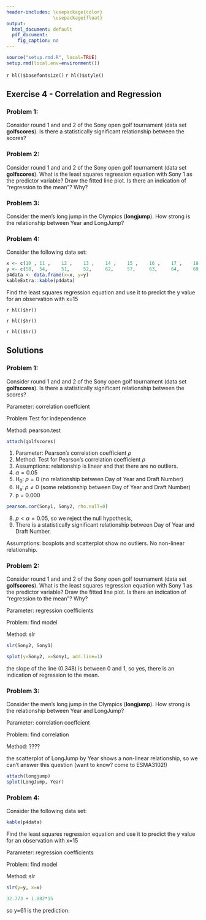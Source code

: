 ```yaml
---
header-includes: \usepackage{color} 
                 \usepackage{float}
output:
  html_document: default
  pdf_document:
    fig_caption: no
---
```


```r
source("setup.rmd.R", local=TRUE)
setup.rmd(local.env=environment())
```
`r hl()$basefontsize()`
`r hl()$style()`

## Exercise 4 -  Correlation and Regression

### Problem 1:
Consider round 1 and and 2 of the Sony open golf tournament (data set **golfscores**). Is there a statistically significant relationship between the scores?

### Problem 2:
Consider round 1 and and 2 of the Sony open golf tournament (data set **golfscores**). What is the least squares regression equation with Sony 1 as the predictor variable? Draw the fitted line plot. Is there an indication of "regression to the mean"? Why?

### Problem 3:
Consider the men's long jump in the Olympics (**longjump**). How strong is the relationship between Year and LongJump? 

### Problem 4:
Consider the following data set:

```r
x <- c(10 ,	11 ,	12 ,	13 ,	14 ,	15 ,	16 ,	17 ,	18 ,	19,	20 )
y <- c(58, 	54, 	51, 	52, 	62, 	57, 	63, 	64, 	69, 	71 ,	70 )
p4data <- data.frame(x=x, y=y)
kableExtra::kable(p4data)
```

Find the least squares regression equation and use it to predict the y value for an observation with x=15 

`r hl()$hr()`

`r hl()$hr()`

`r hl()$hr()`

## Solutions

### Problem 1:
Consider round 1 and and 2 of the Sony open golf tournament (data set **golfscores**). Is there a statistically significant relationship between the scores?

Parameter: correlation coeffcient

Problem Test for independence

Method: pearson.test

```r
attach(golfscores) 
```

1) Parameter: Pearson's correlation coefficient $\rho$
2) Method: Test for Pearson's correlation coefficient $\rho$
3) Assumptions: relationship is linear and that there are no outliers.
4) $\alpha = 0.05$   
5) H~0~: $\rho =0$ (no relationship between Day of Year and Draft Number) 
6) H~a~: $\rho \ne 0$ (some relationship between Day of Year and Draft Number) 
7) p = 0.000 

```r
pearson.cor(Sony1, Sony2, rho.null=0)
```

8) $p<\alpha = 0.05$, so we reject the null hypothesis,
9) There is a statistically significant relationship between Day of Year and Draft Number.  

Assumptions: boxplots and scatterplot show no outliers. No non-linear relationship. 

### Problem 2:
Consider round 1 and and 2 of the Sony open golf tournament (data set **golfscores**). What is the least squares regression equation with Sony 1 as the predictor variable? Draw the fitted line plot. Is there an indication of "regression to the mean"? Why?

Parameter: regression coefficients 

Problem: find model 

Method: slr 

```r
slr(Sony2, Sony1)
```

```r
splot(y=Sony2, x=Sony1, add.line=1)
```

the slope of the line (0.348) is between 0 and 1, so yes, there is an indication of regression to the mean. 

### Problem 3:
Consider the men's long jump in the Olympics (**longjump**). How strong is the relationship between Year and LongJump? 

Parameter: correlation coeffcient

Problem: find correlation 

Method: ????

the scatterplot of LongJump by Year shows a non-linear relationship, so we can't answer this question (want to know? come to ESMA3102!) 
```r
attach(longjump)
splot(LongJump, Year)
```

### Problem 4:
Consider the following data set:

```r
kable(p4data)
```

Find the least squares regression equation and use it to predict the y value for an observation with x=15

Parameter: regression coefficients 

Problem: find model 

Method: slr 

```r
slr(y=y, x=x)
```

```r
32.773 + 1.882*15
```

so y=61 is the prediction. 
